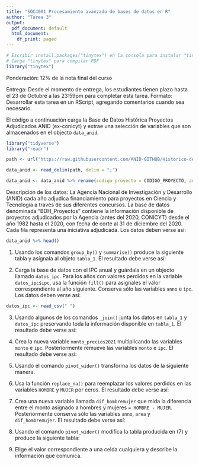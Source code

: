 ```yaml
---
title: "SOC4001 Procesamiento avanzado de bases de datos en R"
author: "Tarea 3"
output:
  pdf_document: default
  html_document:
    df_print: paged
---
```


```r
# Escribir install.packages("tinytex") en la consola para instalar "tinytex"
# Carga "tinytex" para compilar PDF
library("tinytex")
```

Ponderación: 12% de la nota final del curso

Entrega: Desde el momento de entrega, los estudiantes tienen plazo hasta el 23 de Octubre a las 23:59pm para completar esta tarea. 
Formato: Desarrollar esta tarea en un RScript, agregando comentarios cuando sea necesario. 


El código a continuación carga la Base de Datos Histórica Proyectos Adjudicados ANID (ex-conicyt) y extrae una selección de variables que son almacenados en el objecto `data_anid`.

```r
library("tidyverse")
library("readr")

path <- url("https://raw.githubusercontent.com/ANID-GITHUB/Historico-de-Proyectos-Adjudicados/da63cab4fa424eaaac2a108b0582c83fa4f229c1/BDH_Proyectos.csv")

data_anid <- read_delim(path, delim = ";")

data_anid <- data_anid %>% rename(codigo_proyecto = CODIGO_PROYECTO, anno = ANO_FALLO, sexo = SEXO, area = AREA_OCDE, duracion =  DURACION_MESES, monto = `MONTO ADJUDICADO (MILES $)`) %>% select(codigo_proyecto,anno, sexo,area,monto)

```
Descripción de los datos: La Agencia Nacional de Investigación y Desarrollo (ANID) cada año adjudica financiamiento para proyectos en Ciencia y Tecnología a través de sus diferentes concursos. La base de datos denominada “BDH_Proyectos” contiene la información disponible de proyectos adjudicados por la Agencia (antes del 2020, CONICYT) desde el año 1982 hasta el 2020, con fecha de corte al 31 de diciembre del 2020. Cada fila representa una iniciativa adjudicada. Los datos deben verse así:

```r
data_anid %>% head()
```


1) Usando los comandos `group_by()` y `summarise()` produce la siguiente tabla y asígnala al objeto `tabla_1`. El resultado debe verse así:



2) Carga la base de datos con el IPC anual y guárdala en un objecto llamado `datos_ipc`. Para los años con valores perdidos en la variable `datos_ipc$ipc`, usa la función `fill()` para asignales el valor correspondiente al año siguiente. Conserva sólo las variables `anno` e `ipc`. Los datos deben verse así:

```r
datos_ipc <- read_csv(" ")
```


3) Usando algunos de los comandos `_join()` junta los datos en `tabla_1` y `datos_ipc` preservando toda la información disponible en `tabla_1`. El resultado debe verse así:



4) Crea la nueva variable `monto_precios2021` multiplicando las variables `monto` e `ipc`. Posteriormente remueve las variables `monto` e `ipc`. El resultado debe verse así:



5) Usando el comando `pivot_wider()` transforma los datos de la siguiente manera.




6) Usa la función `replace_na()` para reemplazar los valores perdidos en las variables `HOMBRE` y `MUJER` por ceros. El resultado debe verse así:



7) Crea una nueva variable llamada `dif_hombremujer` que mida la diferencia entre el monto asignado a hombres y mujeres ` = HOMBRE - MUJER`. Posteriormente conserva sólo las variables `anno`, `area` y `dif_hombremujer`. El resultado debe verse así:



8) Usando el comando `pivot_wider()` modifica la tabla producida en (7) y produce la siguiente tabla:




9) Elige el valor correspondiente a una celda cualquiera y describe la información que comunica.



